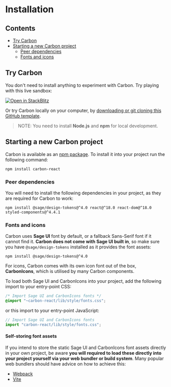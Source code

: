 
<Meta title="Getting Started/Installation" />

# Installation

## Contents

- [Try Carbon](#try-carbon)
- [Starting a new Carbon project](#starting-a-new-carbon-project)
  - [Peer dependencies](#peer-dependencies)
  - [Fonts and icons](#fonts-and-icons)

## Try Carbon

You don't need to install anything to experiment with Carbon. Try playing with this live sandbox:

[![Open in StackBlitz](https://developer.stackblitz.com/img/open_in_stackblitz.svg)](https://stackblitz.com/fork/github/Parsium/carbon-starter)

Or try Carbon locally on your computer, by [downloading or git cloning this GitHub template](https://github.com/Parsium/carbon-starter).

> NOTE: You need to install **Node.js** and **npm** for local development.

## Starting a new Carbon project

Carbon is available as an [npm package](https://www.npmjs.com/package/carbon-react). To install it into your project run the following command:

```shell
npm install carbon-react
```

### Peer dependencies

You will need to install the following dependencies in your project, as they are required for Carbon to work:

```shell
npm install @sage/design-tokens@^4.0 react@^18.0 react-dom@^18.0 styled-components@^4.4.1
```

### Fonts and icons

Carbon uses **Sage UI** font by default, or a fallback Sans-Serif font if it cannot find it. **Carbon does not come with Sage UI built in**, so make sure you have `@sage/design-tokens` installed as it provides the font assets:

```shell
npm install @sage/design-tokens@^4.0
```

For icons, Carbon comes with its own icon font out of the box, **CarbonIcons**, which is utilised by many Carbon components.

To load both Sage UI and CarbonIcons into your project, add the following import to your entry-point CSS:

```css
/* Import Sage UI and CarbonIcons fonts */
@import "~carbon-react/lib/style/fonts.css";
```

or this import to your entry-point JavaScript:

```js
// Import Sage UI and CarbonIcons fonts
import "carbon-react/lib/style/fonts.css";
```

#### Self-storing font assets

If you intend to store the static Sage UI and CarbonIcons font assets directly in your own project, be aware **you will required to load these directly into your project yourself via your web bundler or build system**. Many popular web bundlers should have advice on how to achieve this:

- [Webpack](https://webpack.js.org/guides/asset-modules/)
- [Vite](https://vitejs.dev/guide/features.html#static-assets)
